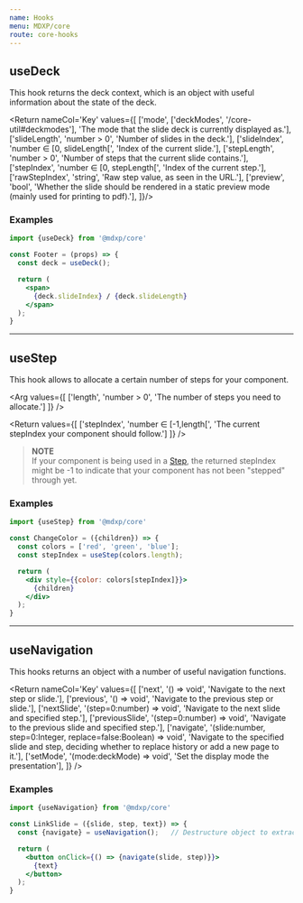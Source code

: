 ```yaml
---
name: Hooks
menu: MDXP/core
route: core-hooks
---
```



## useDeck
This hook returns the deck context, which is an object with useful information about the state of the deck.

<Return nameCol='Key' values={[
['mode', ['deckModes', '/core-util#deckmodes'], 'The mode that the slide deck is currently displayed as.'],
['slideLength', 'number > 0', 'Number of slides in the deck.'],
['slideIndex', 'number ∈ [0, slideLength[', 'Index of the current slide.'],
['stepLength', 'number > 0', 'Number of steps that the current slide contains.'],
['stepIndex', 'number ∈ [0, stepLength[', 'Index of the current step.'],
['rawStepIndex', 'string', 'Raw step value, as seen in the URL.'],
['preview', 'bool', 'Whether the slide should be rendered in a static preview mode (mainly used for printing to pdf).'],
]}/>

### Examples

```jsx
import {useDeck} from '@mdxp/core'

const Footer = (props) => {
  const deck = useDeck();

  return (
    <span>
      {deck.slideIndex} / {deck.slideLength}
    </span>
  );
}
```

---

## useStep
This hook allows to allocate a certain number of steps for your component.

<Arg values={[
['length', 'number > 0', 'The number of steps you need to allocate.']
]} />

<Return values={[
['stepIndex', 'number ∈ [-1,length[', 'The current stepIndex your component should follow.'] 
]} />


> __NOTE__  
> If your component is being used in a [Step](/core-components#Step),
> the returned stepIndex might be -1 to indicate that your component has not been "stepped" through yet.


### Examples

```jsx
import {useStep} from '@mdxp/core'

const ChangeColor = ({children}) => {
  const colors = ['red', 'green', 'blue'];
  const stepIndex = useStep(colors.length);

  return (
    <div style={{color: colors[stepIndex]}}>
      {children}
    </div>
  );
}
```

---

## useNavigation
This hooks returns an object with a number of useful navigation functions.

<Return nameCol='Key' values={[
['next', '() => void', 'Navigate to the next step or slide.'],
['previous', '() => void', 'Navigate to the previous step or slide.'],
['nextSlide', '(step=0:number) => void', 'Navigate to the next slide and specified step.'],
['previousSlide', '(step=0:number) => void', 'Navigate to the previous slide and specified step.'],
['navigate', '(slide:number, step=0:Integer, replace=false:Boolean) => void', 'Navigate to the specified slide and step, deciding whether to replace history or add a new page to it.'],
['setMode', '(mode:deckMode) => void', 'Set the display mode the presentation'],
]} />

### Examples

```jsx
import {useNavigation} from '@mdxp/core'

const LinkSlide = ({slide, step, text}) => {
  const {navigate} = useNavigation();   // Destructure object to extract only navigate

  return (
    <button onClick={() => {navigate(slide, step)}}>
      {text}
    </button>
  );
}
```

